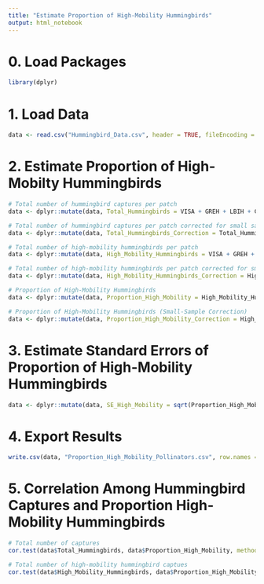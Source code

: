 ```yaml
---
title: "Estimate Proportion of High-Mobility Hummingbirds"
output: html_notebook
---
```


# 0. Load Packages

```r
library(dplyr)
```

# 1. Load Data

```r
data <- read.csv("Hummingbird_Data.csv", header = TRUE, fileEncoding = "UTF-8-BOM")
```

# 2. Estimate Proportion of High-Mobilty Hummingbirds

```r
# Total number of hummingbird captures per patch
data <- dplyr::mutate(data, Total_Hummingbirds = VISA + GREH + LBIH + CHRH + GCBR + RTAH + SBRH + SNOB + STHR)

# Total number of hummingbird captures per patch corrected for small sample size
data <- dplyr::mutate(data, Total_Hummingbirds_Correction = Total_Hummingbirds + 4)

# Total number of high-mobility hummingbirds per patch
data <- dplyr::mutate(data, High_Mobility_Hummingbirds = VISA + GREH + LBIH)

# Total number of high-mobility hummingbirds per patch corrected for small sample size
data <- dplyr::mutate(data, High_Mobility_Hummingbirds_Correction = High_Mobility_Hummingbirds + 2)

# Proportion of High-Mobility Hummingbirds
data <- dplyr::mutate(data, Proportion_High_Mobility = High_Mobility_Hummingbirds / Total_Hummingbirds)

# Proportion of High-Mobility Hummingbirds (Small-Sample Correction)
data <- dplyr::mutate(data, Proportion_High_Mobility_Correction = High_Mobility_Hummingbirds_Correction / Total_Hummingbirds_Correction)
```

# 3. Estimate Standard Errors of Proportion of High-Mobility Hummingbirds

```r
data <- dplyr::mutate(data, SE_High_Mobility = sqrt(Proportion_High_Mobility * (1 - Proportion_High_Mobility) / Total_Hummingbirds_Correction))
```

# 4. Export Results

```r
write.csv(data, "Proportion_High_Mobility_Pollinators.csv", row.names = FALSE)
```

# 5. Correlation Among Hummingbird Captures and Proportion High-Mobility Hummingbirds

```r
# Total number of captures
cor.test(data$Total_Hummingbirds, data$Proportion_High_Mobility, method = "pearson")
```

```r
# Total number of high-mobility hummingbird captues
cor.test(data$High_Mobility_Hummingbirds, data$Proportion_High_Mobility, method = "pearson")
```